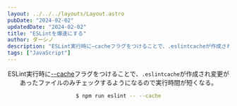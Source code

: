 ```yaml
---
layout: ../../../layouts/Layout.astro
pubDate: "2024-02-02"
updatedDate: "2024-02-02"
title: "ESLintを爆速にする"
author: ダーシノ
description: "ESLint実行時に—cacheフラグをつけることで、.eslintcacheが作成され変更があったファイルのみチェックするようになるので実行時間が短くなる。"
tags: ["JavaScript"]
---
```



<Header {...frontmatter} />

ESLint実行時に[--cache](https://eslint.org/docs/latest/use/command-line-interface#caching)フラグをつけることで、`.eslintcache`が作成され変更があったファイルのみチェックするようになるので実行時間が短くなる。

```sh
$ npm run eslint -- --cache
```

